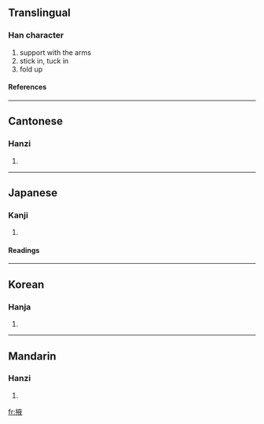 ==Translingual==
===Han character===
{{Han char|rn=64|rad=手|as=08|sn=11|four=5004<sub>7</sub>|canj=手卜人大 (QYOK)}}
# support with the arms
# stick in, tuck in
# fold up
====References====
{{Han ref|kx=0437.190|dkj=12262|dj=0787.080|hdz=31903.050|uh=6396|ud=25494|bh=B1B3|bd=45491}}
----
==Cantonese==
===Hanzi===
{{yue-hanzi|jyut=|y=yik6}}
# {{defn|Cantonese}}
----
==Japanese==
===Kanji===
{{ja-kanji|grade=|rs=手08}}
# {{defn|Japanese}} 
====Readings====
{{ja-readings|on=[[えき]] (eki)|kun=[[わきばさむ]] (wakibasamu), [[たすける]] (tasukeru), [[わき]] (waki)}}
----
==Korean==
===Hanja===
{{ko-hanja|hangeul=액|eumhun=|rv=aek|mr=aek|y=yak}}
# {{defn|Korean}}
----
==Mandarin==
===Hanzi===
{{cmn-hanzi|pin=[[yì]] (yi4)|wg=i<sup>4</sup>}}
# {{defn|Mandarin}}

[[fr:掖]]